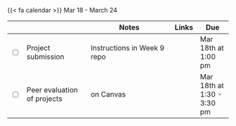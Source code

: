 {{< fa calendar >}} Mar 18 - March 24


<table class="table-striped text-left table-bordered" align = "center">

  <thead>
    <th style="width:  3%"></th>
    <th style="width:  30%"></th>
    <th style="width:  40%">Notes</th>
    <th style="width:  8%">Links</th>
    <th style="width:  15%">Due</th>
  </thead>


  <tr>
    <td><input type="checkbox" /></td>
    <td>Project submission</td>
    <td>Instructions in Week 9 repo</td>
    <td></td>
    <td>Mar 18th at 1:00 pm</td>
  </tr>
  
  <tr>
    <td><input type="checkbox" /></td>
    <td> Peer evaluation of projects  </td>
    <td>on Canvas</td>
    <td></td>
    <td>Mar 18th at 1:30 - 3:30 pm</td>
  </tr>
  


        
</table>